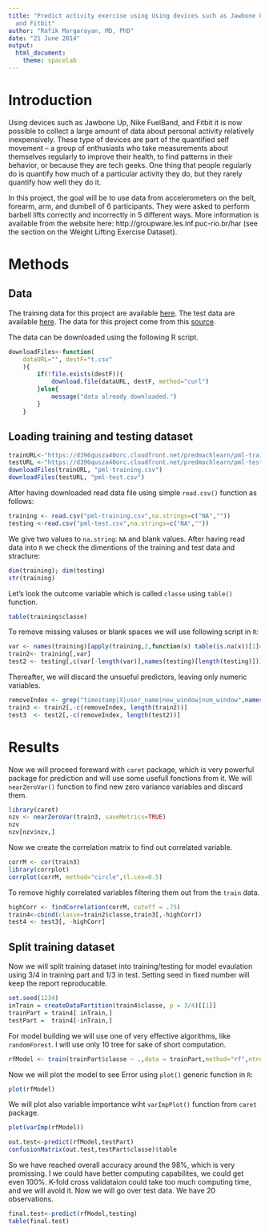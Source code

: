 ```yaml
---
title: "Predict activity exercise using Using devices such as Jawbone Up, Nike FuelBand,
  and Fitbit"
author: "Rafik Margarayan, MD, PhD"
date: "21 June 2014"
output:
  html_document:
    theme: spacelab
---
```



# Introduction 
Using devices such as Jawbone Up, Nike FuelBand, and Fitbit it is now possible to collect a large amount of data about personal activity relatively inexpensively. These type of devices are part of the quantified self movement – a group of enthusiasts who take measurements about themselves regularly to improve their health, to find patterns in their behavior, or because they are tech geeks. One thing that people regularly do is quantify how much of a particular activity they do, but they rarely quantify how well they do it.

In this project, the goal will be to use data from accelerometers on the belt, forearm, arm, and dumbell of 6 participants. They were asked to perform barbell lifts correctly and incorrectly in 5 different ways. More information is available from the website here: http://groupware.les.inf.puc-rio.br/har (see the section on the Weight Lifting Exercise Dataset).


# Methods
## Data

The training data for this project are available [here](https://d396qusza40orc.cloudfront.net/predmachlearn/pml-training.csv).
The test data are available [here](https://d396qusza40orc.cloudfront.net/predmachlearn/pml-testing.csv). The data for this project come from this [source](http://groupware.les.inf.puc-rio.br/har).

The data can be downloaded using the following R script.

```r
downloadFiles<-function(
    dataURL="", destF="t.csv"
    ){
        if(!file.exists(destF)){
            download.file(dataURL, destF, method="curl")
        }else{
            message("data already downloaded.")
        }
    }
```

## Loading training and testing dataset
```r
trainURL<-"https://d396qusza40orc.cloudfront.net/predmachlearn/pml-training.csv"
testURL <-"https://d396qusza40orc.cloudfront.net/predmachlearn/pml-testing.csv"
downloadFiles(trainURL, "pml-training.csv")
downloadFiles(testURL, "pml-test.csv")
```
After having downloaded read data file using simple `read.csv()` function as follows:
```r
training <- read.csv("pml-training.csv",na.strings=c("NA",""))
testing <-read.csv("pml-test.csv",na.strings=c("NA",""))
```
We give two values to `na.string`: `NA` and blank values. After having read data into `R` we check the dimentions of the training and test data and stracture:
```r
dim(training); dim(testing)
str(training)
```
Let's look the outcome variable which is called `classe` using `table()` function. 
```r
table(training$classe)
```

To remove missing valuses or blank spaces we will use following script in `R`:
```r
var <- names(training)[apply(training,2,function(x) table(is.na(x))[1]==19622)]   
train2<- training[,var]
test2 <- testing[,c(var[-length(var)],names(testing)[length(testing)])] # test dataset no classe variable
```
Thereafter, we will discard the unsueful predictors, leaving only numeric variables. 
```r
removeIndex <- grep("timestamp|X|user_name|new_window|num_window",names(train2))
train3 <- train2[,-c(removeIndex, length(train2))]
test3  <- test2[,-c(removeIndex, length(test2))]
```

# Results

Now we will proceed foreward with `caret` package, which is very powerful package for prediction and will use some usefull fonctions from it. We will `nearZeroVar()` function to find new zero variance variables and discard them. 
```r
library(caret)
nzv <- nearZeroVar(train3, saveMetrics=TRUE)
nzv
nzv[nzv$nzv,]
```
Now we create the correlation matrix to find out correlated variable. 
```r
corrM <- cor(train3)
library(corrplot)
corrplot(corrM, method="circle",tl.cex=0.5)
```
To remove highly correlated variables filtering them out from the `train` data. 
```r
highCorr <- findCorrelation(corrM, cutoff = .75)  
train4<-cbind(classe=train2$classe,train3[,-highCorr])
test4 <- test3[, -highCorr] 
```

## Split training dataset
Now we will split training dataset into training/testing for model evaulation using 3/4 in training part and 1/3 in test. Setting seed in fixed number will keep the report reproducable. 
```r
set.seed(1234)
inTrain = createDataPartition(train4$classe, p = 3/4)[[1]]
trainPart = train4[ inTrain,]
testPart =  train4[-inTrain,]
```
For model building we will use one of very effective algorithms, like `randomForest`. I will use only 10 tree for sake of short computation. 
```r
rfModel <- train(trainPart$classe ~ .,data = trainPart,method="rf",ntree=10)
```

Now we will plot the model to see Error using `plot()` generic function in `R`:

```r
plot(rfModel)
```
We will plot also variable importance wiht `varImpPlot()` function from `caret` package.

```r
plot(varImp(rfModel))
```


```r
out.test<-predict(rfModel,testPart) 
confusionMatrix(out.test,testPart$classe)$table
```
So we have reached overall accuracy around the 98%, which is very promissing. I we could have better computing capabilites, we could get even 100%. 
K-fold cross validataion could take too much computing time, and we will avoid it. 
Now we will go over test data. We have 20 observations. 

```r
final.test<-predict(rfModel,testing) 
table(final.test)
```